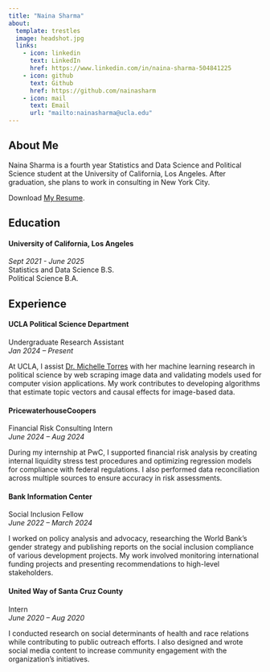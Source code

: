 ```yaml
---
title: "Naina Sharma"
about:
  template: trestles
  image: headshot.jpg
  links:
    - icon: linkedin
      text: LinkedIn
      href: https://www.linkedin.com/in/naina-sharma-504841225
    - icon: github
      text: Github
      href: https://github.com/nainasharm
    - icon: mail
      text: Email
      url: "mailto:nainasharma@ucla.edu"
---
```


## About Me

Naina Sharma is a fourth year Statistics and Data Science and Political Science student at the University of California, Los Angeles. After graduation, she plans to work in consulting in New York City.

Download [My Resume](/Resume_Stats140.pdf).

## Education

#### **University of California, Los Angeles**

*Sept 2021 - June 2025* <br> Statistics and Data Science B.S. <br> Political Science B.A.

## Experience

#### **UCLA Political Science Department**

Undergraduate Research Assistant <br> *Jan 2024 – Present*

At UCLA, I assist [Dr. Michelle Torres](https://smtorres.org/) with her machine learning research in political science by web scraping image data and validating models used for computer vision applications. My work contributes to developing algorithms that estimate topic vectors and causal effects for image-based data.

#### **PricewaterhouseCoopers**

Financial Risk Consulting Intern <br> *June 2024 – Aug 2024*

During my internship at PwC, I supported financial risk analysis by creating internal liquidity stress test procedures and optimizing regression models for compliance with federal regulations. I also performed data reconciliation across multiple sources to ensure accuracy in risk assessments.

#### **Bank Information Center**

Social Inclusion Fellow <br> *June 2022 – March 2024*

I worked on policy analysis and advocacy, researching the World Bank’s gender strategy and publishing reports on the social inclusion compliance of various development projects. My work involved monitoring international funding projects and presenting recommendations to high-level stakeholders.

#### **United Way of Santa Cruz County**

Intern <br> *June 2020 – Aug 2020*

I conducted research on social determinants of health and race relations while contributing to public outreach efforts. I also designed and wrote social media content to increase community engagement with the organization’s initiatives.
